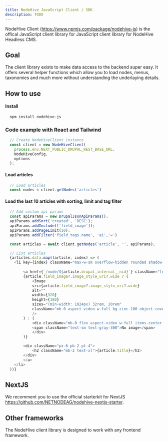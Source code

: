 ```yaml
---
title: NodeHive JavaScript Client / SDK
description: TODO
---
```


NodeHive Client (https://www.npmjs.com/package/nodehive-js) is the offical JavaScript client library for JavaScript client library for NodeHive Headless CMS.

## Goal

The client library exists to make data access to the backend super easy. It offers several helper functions which allow you to load nodes, menus, taxonomies and much more without understanding the underlaying details.

## How to use

#### Install

```bash
  npm install nodehive-js
```

### Code example with React and Tailwind

```js
  // Create NodeHiveClient instance
  const client = new NodeHiveClient(
    process.env.NEXT_PUBLIC_DRUPAL_REST_BASE_URL,
    NodeHiveConfig,
    options
  );
```

#### Load articles

```js
  // Load articles
  const nodes = client.getNodes('articles')
```

#### Load the last 10 articles with sorting, limit and tag filter

```js
  // Add custom api params
  const apiParams = new DrupalJsonApiParams();
  apiParams.addSort('created', 'DESC');
  apiParams.addInclude(['field_image']);
  apiParams.addPageLimit(10);
  apiParams.addFilter('field_tags.name', 'ai','=')

  const articles = await client.getNodes('article', '', apiParams);

  // List articles
  {articles.data.map((article, index) => (
    <li key={index} className="max-w-sm overflow-hidden rounded shadow-lg">
        
        <a href={`/node/${article.drupal_internal__nid}`} className="font-medium text-red-600 hover:text-red-700">
        {article.field_image?.image_style_uri?.wide ? (
            <Image
            src={article.field_image?.image_style_uri?.wide}
            alt=""
            width={320}
            height={180}
            sizes="(min-width: 1024px) 32rem, 20rem"
            className="mb-0 aspect-video w-full bg-zinc-100 object-cover dark:bg-zinc-800"
            />
        ) : (
            <div className="mb-0 flex aspect-video w-full items-center justify-center bg-zinc-100 object-cover dark:bg-zinc-800">
            <span className="text-sm text-gray-300">No image</span>
            </div>
        )}

        <div className="px-6 pb-2 pt-4">
            <h2 className="mb-2 text-xl">{article.title}</h2>
        </div>
        </a>
    </li>
  ))}

```

## NextJS

We recomment you to use the official starterkit for NextJS https://github.com/NETNODEAG/nodehive-nextjs-starter.

## Other frameworks

The NodeHive client library is designed to work with any frontend framework.
